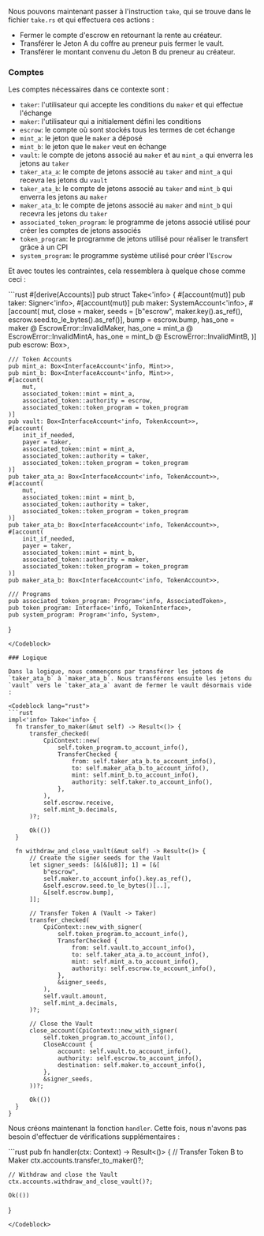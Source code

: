 
<ArticleSection name="Accepter" id="take" level="h2" />

Nous pouvons maintenant passer à l'instruction `take`, qui se trouve dans le fichier `take.rs` et qui effectuera ces actions :
- Fermer le compte d'escrow en retournant la rente au créateur.
- Transférer le Jeton A du coffre au preneur puis fermer le vault.
- Transférer le montant convenu du Jeton B du preneur au créateur.

### Comptes 

Les comptes nécessaires dans ce contexte sont :
- `taker`: l'utilisateur qui accepte les conditions du `maker` et qui effectue l'échange
- `maker`: l'utilisateur qui a initialement défini les conditions
- `escrow`: le compte où sont stockés tous les termes de cet échange
- `mint_a`: le jeton que le `maker` a déposé
- `mint_b`: le jeton que le `maker` veut en échange
- `vault`: le compte de jetons associé au `maker` et au `mint_a` qui enverra les jetons au `taker`
- `taker_ata_a`: le compte de jetons associé au `taker` and `mint_a` qui recevra les jetons du `vault`
- `taker_ata_b`: le compte de jetons associé au `taker` and `mint_b` qui enverra les jetons au `maker`
- `maker_ata_b`: le compte de jetons associé au `maker` and `mint_b` qui recevra les jetons du `taker`
- `associated_token_program`: le programme de jetons associé utilisé pour créer les comptes de jetons associés
- `token_program`: le programme de jetons utilisé pour réaliser le transfert grâce à un CPI
- `system_program`: le programme système utilisé pour créer l'`Escrow`

Et avec toutes les contraintes, cela ressemblera à quelque chose comme ceci :

<Codeblock lang="rust">
  ```rust
#[derive(Accounts)]
pub struct Take<'info> {
    #[account(mut)]
    pub taker: Signer<'info>,
    #[account(mut)]
    pub maker: SystemAccount<'info>,
    #[account(
        mut,
        close = maker,
        seeds = [b"escrow", maker.key().as_ref(), escrow.seed.to_le_bytes().as_ref()],
        bump = escrow.bump,
        has_one = maker @ EscrowError::InvalidMaker,
        has_one = mint_a @ EscrowError::InvalidMintA,
        has_one = mint_b @ EscrowError::InvalidMintB,
    )]
    pub escrow: Box<Account<'info, Escrow>>,

    /// Token Accounts
    pub mint_a: Box<InterfaceAccount<'info, Mint>>,
    pub mint_b: Box<InterfaceAccount<'info, Mint>>,
    #[account(
        mut,
        associated_token::mint = mint_a,
        associated_token::authority = escrow,
        associated_token::token_program = token_program
    )]
    pub vault: Box<InterfaceAccount<'info, TokenAccount>>,
    #[account(
        init_if_needed,
        payer = taker,
        associated_token::mint = mint_a,
        associated_token::authority = taker,
        associated_token::token_program = token_program
    )]
    pub taker_ata_a: Box<InterfaceAccount<'info, TokenAccount>>,
    #[account(
        mut,
        associated_token::mint = mint_b,
        associated_token::authority = taker,
        associated_token::token_program = token_program
    )]
    pub taker_ata_b: Box<InterfaceAccount<'info, TokenAccount>>,
    #[account(
        init_if_needed,
        payer = taker,
        associated_token::mint = mint_b,
        associated_token::authority = maker,
        associated_token::token_program = token_program
    )]
    pub maker_ata_b: Box<InterfaceAccount<'info, TokenAccount>>,

    /// Programs
    pub associated_token_program: Program<'info, AssociatedToken>,
    pub token_program: Interface<'info, TokenInterface>,
    pub system_program: Program<'info, System>,
}
  ```
</Codeblock>

### Logique

Dans la logique, nous commençons par transférer les jetons de `taker_ata_b` à `maker_ata_b`. Nous transférons ensuite les jetons du `vault` vers le `taker_ata_a` avant de fermer le vault désormais vide :

<Codeblock lang="rust">
```rust
impl<'info> Take<'info> {
    fn transfer_to_maker(&mut self) -> Result<()> {
        transfer_checked(
            CpiContext::new(
                self.token_program.to_account_info(),
                TransferChecked {
                    from: self.taker_ata_b.to_account_info(),
                    to: self.maker_ata_b.to_account_info(),
                    mint: self.mint_b.to_account_info(),
                    authority: self.taker.to_account_info(),
                },
            ),
            self.escrow.receive,
            self.mint_b.decimals,
        )?;

        Ok(())
    }

    fn withdraw_and_close_vault(&mut self) -> Result<()> {
        // Create the signer seeds for the Vault
        let signer_seeds: [&[&[u8]]; 1] = [&[
            b"escrow",
            self.maker.to_account_info().key.as_ref(),
            &self.escrow.seed.to_le_bytes()[..],
            &[self.escrow.bump],
        ]];

        // Transfer Token A (Vault -> Taker)
        transfer_checked(
            CpiContext::new_with_signer(
                self.token_program.to_account_info(),
                TransferChecked {
                    from: self.vault.to_account_info(),
                    to: self.taker_ata_a.to_account_info(),
                    mint: self.mint_a.to_account_info(),
                    authority: self.escrow.to_account_info(),
                },
                &signer_seeds,
            ),
            self.vault.amount,
            self.mint_a.decimals,
        )?;

        // Close the Vault
        close_account(CpiContext::new_with_signer(
            self.token_program.to_account_info(),
            CloseAccount {
                account: self.vault.to_account_info(),
                authority: self.escrow.to_account_info(),
                destination: self.maker.to_account_info(),
            },
            &signer_seeds,
        ))?;

        Ok(())
    }
}
```
</Codeblock>

Nous créons maintenant la fonction `handler`. Cette fois, nous n'avons pas besoin d'effectuer de vérifications supplémentaires :

<Codeblock lang="rust">
```rust
pub fn handler(ctx: Context<Take>) -> Result<()> {
    // Transfer Token B to Maker
    ctx.accounts.transfer_to_maker()?;

    // Withdraw and close the Vault
    ctx.accounts.withdraw_and_close_vault()?;

    Ok(())
}
```
</Codeblock>
